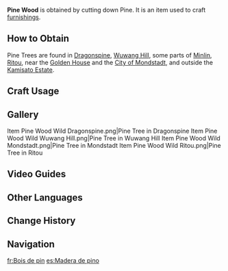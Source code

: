 {{Item Infobox
|id           = 101303
|image        = Item Pine Wood.png
|type         = Materials
|group        = Wood
|group2       = Furnishing Materials
|invCategory  = Materials
|rarity       = 1
|description  = Timber obtained from pines. Its color and grain are nothing to write home about, but its unpretentious nature is elegant in its own right. The wood is very sturdy as well. In able hands, its products should be able to resist moth and rot alike.<br />Can be used to create furnishings.
|source1      = Cutting down Pines found in [[Dragonspine]], [[Wuwang Hill]], [[Minlin]], [[Ritou]], near the [[Golden House]], and the [[City of Mondstadt]].
}}
'''Pine Wood'''  is obtained by cutting down Pine. It is an item used to craft [[furnishings]].

==How to Obtain==
Pine Trees are found in [[Dragonspine]], [[Wuwang Hill]], some parts of [[Minlin]], [[Ritou]], near the [[Golden House]] and the [[City of Mondstadt]], and outside the [[Kamisato Estate]].

==Craft Usage==
{{Craft Usage}}

==Gallery==
<gallery hideaddbutton="true" captionalign="center">
Item Pine Wood Wild Dragonspine.png|Pine Tree in Dragonspine
Item Pine Wood Wild Wuwang Hill.png|Pine Tree in Wuwang Hill
Item Pine Wood Wild Mondstadt.png|Pine Tree in Mondstadt
Item Pine Wood Wild Ritou.png|Pine Tree in Ritou
</gallery>

==Video Guides==
{{EVT
|video1   = https://youtu.be/WK9WkcRRwKs
|caption1 = Farm Guide
}}

==Other Languages==
{{Other Languages|default_hidden = 1
|en      = Pine Wood
|zhs     = 松木
|zhs_rm  = Sōngmù
|zht     = 松木
|zht_rm  = Sōngmù
|ja      = 松材
|ja_rm   = Matsuzai{{Assumed}}
|ko      = 소나무
|ko_rm   = Sonamu
|es      = Madera de pino
|fr      = Bois de pin
|ru      = Сосна
|th      = ไม้สน
|th_rm   = 
|vi      = Gỗ Thông
|de      = Kiefernholz
|id      = Pine Wood
|pt      = Pinheiro
}}

==Change History==
{{Change History|1.5}}

==Navigation==
{{Material Navbox|type=Crafting Materials}}

[[fr:Bois de pin]]
[[es:Madera de pino]]
